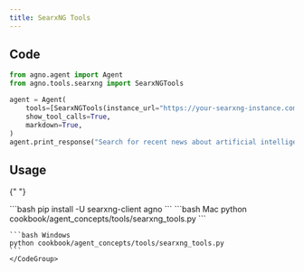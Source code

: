 ```yaml
---
title: SearxNG Tools
---
```


## Code

```python cookbook/agent_concepts/tools/searxng_tools.py
from agno.agent import Agent
from agno.tools.searxng import SearxNGTools

agent = Agent(
    tools=[SearxNGTools(instance_url="https://your-searxng-instance.com")],
    show_tool_calls=True,
    markdown=True,
)
agent.print_response("Search for recent news about artificial intelligence")
```

## Usage

<Steps>
  <Snippet file="create-venv-step.mdx" />

{" "}

<Step title="Install libraries">
  ```bash pip install -U searxng-client agno ```
</Step>

  <Step title="Run Agent">
    <CodeGroup>
    ```bash Mac
    python cookbook/agent_concepts/tools/searxng_tools.py
    ```

    ```bash Windows
    python cookbook/agent_concepts/tools/searxng_tools.py
    ```
    </CodeGroup>

  </Step>
</Steps>

